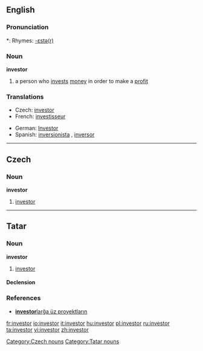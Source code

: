 {{see|Investor}}
==English==

===Pronunciation===
*: Rhymes: [[Rhymes:English:-ɛstə(r)|-ɛstə(r)]]

===Noun===
'''investor'''

# a person who [[invest]]s [[money]] in order to make a [[profit]]

===Translations===
{{rfc-level|Translations at L3+ (AutoFormat would have corrected level of Translations)}}
{{trans-top|person who invests money in order to make a profit}}
* Czech: [[#Czech|investor]] {{m}}
* French: [[investisseur]]
{{trans-mid}}
* German: [[Investor]] {{m}}
* Spanish: [[inversionista]] {{m}} {{italbrac|Latin America}}, [[inversor]] {{m}} {{italbrac|Argentina|Spain}}
{{trans-bottom}}

----

==Czech==

===Noun===
'''investor''' {{m}}

# [[#English|investor]]

[[Category:Czech nouns]]

----

==Tatar==

===Noun===
'''investor'''

# [[investor#english|investor]]

====Declension====
{{tt-latin-noun|nıñ|ğa|nı|da|dan}}

===References===
* [http://www2.azatliq.org/news/local/tb/archives/2006/10/23.ASP#537891  '''investor'''larğa üz proyektların]

[[Category:Tatar nouns]]

[[fr:investor]]
[[io:investor]]
[[it:investor]]
[[hu:investor]]
[[pl:investor]]
[[ru:investor]]
[[ta:investor]]
[[vi:investor]]
[[zh:investor]]